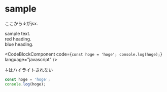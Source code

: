 
# sample
ここから↓がjsx.
<article>
  <HeaderComponent heading="Hello World!"/>
  <div style={{backgroundColor: 'red', fontSize: '200%'}}>
    sample text.
  </div>
</article>
<article>
  <HeaderComponent heading="Hello World!" color="red"/>
  <div style={{backgroundColor: 'red', fontSize: '200%'}}>
    red heading.
  </div>
</article>
<article>
  <HeaderComponent heading="Hello World!" color="blue"/>
  <div style={{backgroundColor: 'red', fontSize: '200%'}}>
    blue heading.
  </div>
</article>

<CodeBlockComponent
  code={`
  const hoge = 'hoge';
  console.log(hoge);
  `}
  language="javascript"
/>

↓はハイライトされない
```js
const hoge = 'hoge';
console.log(hoge);
```